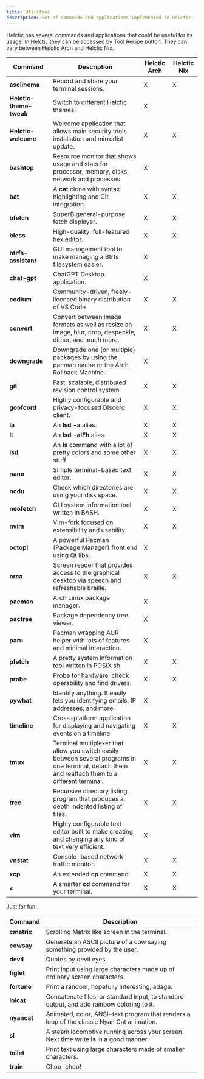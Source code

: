 ```yaml
---
title: Utilities
description: Set of commands and applications implemented in Helctic.
---
```


Helctic has several commands and applications that could be useful for its usage. In Helctic they can be accessed by [Tool Recipe](/en/resources/Helctic-welcome/#tool-recipe) button. They can vary between Helctic Arch and Helctic Nix.

| Command | Description | Helctic Arch | Helctic Nix |
| ------- | ----------- | ---- | ---- |
| **asciinema** | Record and share your terminal sessions. | X | X |
| **Helctic-theme-tweak** | Switch to different Helctic themes. | X | |
| **Helctic-welcome** | Welcome application that allows main security tools installation and mirrorlist update. | X | X |
| **bashtop** | Resource monitor that shows usage and stats for processor, memory, disks, network and processes. | X | |
| **bat** | A **cat** clone with syntax highlighting and Git integration. | X | X |
| **bfetch** | SuperB general-purpose fetch displayer. | X | X |
| **bless** | High-quality, full-featured hex editor. | X | X |
| **btrfs-assistant** | GUI management tool to make managing a Btrfs filesystem easier. | X | |
| **chat-gpt** | ChatGPT Desktop application. | X | |
| **codium** |  Community-driven, freely-licensed binary distribution of VS Code. | X | X |
| **convert** | Convert between image formats as well as resize an image, blur, crop, despeckle, dither, and much more. | X | X |
| **downgrade** | Downgrade one (or multiple) packages by using the pacman cache or the Arch Rollback Machine. | X | |
| **git** | Fast, scalable, distributed revision control system. | X | X |
| **goofcord** | Highly configurable and privacy-focused Discord client. | X | X |
| **la** | An **lsd -a** alias. | X | X |
| **ll** | An **lsd -alFh** alias. | X | X |
| **lsd** | An **ls** command with a lot of pretty colors and some other stuff. | X | X |
| **nano** | Simple terminal-based text editor. | X | X |
| **ncdu** | Check which directories are using your disk space. | X | X |
| **neofetch** | CLI system information tool written in BASH. | X | X |
| **nvim** | Vim-fork focused on extensibility and usability. | X | X |
| **octopi** | A powerful Pacman (Package Manager) front end using Qt libs. | X | |
| **orca** | Screen reader that provides access to the graphical desktop via speech and refreshable braille. | X | X |
| **pacman** | Arch Linux package manager. | X | |
| **pactree** | Package dependency tree viewer. | X | |
| **paru** | Pacman wrapping AUR helper with lots of features and minimal interaction. | X | |
| **pfetch** | A pretty system information tool written in POSIX sh. | X | X |
| **probe** | Probe for hardware, check operability and find drivers. | X | X |
| **pywhat** | Identify anything. It easily lets you identifying emails, IP addresses, and more. | X | |
| **timeline** | Cross-platform application for displaying and navigating events on a timeline. | X | X |
| **tmux** | Terminal multiplexer that allow you switch easily between several programs in one terminal, detach them and reattach them to a different terminal. | X | X |
| **tree** | Recursive directory listing program that produces a depth indented listing of files. | X | X |
| **vim** | Highly configurable text editor built to make creating and changing any kind of text very efficient. | X | |
| **vnstat** | Console-based network traffic monitor. | X | X |
| **xcp** | An extended **cp** command. | X | X |
| **z** | A smarter **cd** command for your terminal. | X | X |

Just for fun.

| Command | Description |
| ------- | ----------- |
| **cmatrix** | Scrolling Matrix like screen in the terminal. |
| **cowsay** | Generate an ASCII picture of a cow saying something provided by the user. |
| **devil** | Quotes by devil eyes. |
| **figlet** | Print input using large characters made up of ordinary screen characters. |
| **fortune** | Print a random, hopefully interesting, adage. |
| **lolcat** | Concatenate files, or standard input, to standard output, and add rainbow coloring to it. |
| **nyancat** | Animated, color, ANSI-text program that renders a loop of the classic Nyan Cat animation. |
| **sl** | A steam locomotive running across your screen. Next time write **ls** in a good manner. |
| **toilet** | Print text using large characters made of smaller characters. |
| **train** | Choo-choo! |

<ImageComponent />
